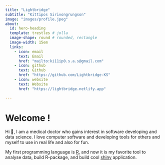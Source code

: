 ```yaml
---
title: "Lightbridge"
subtitle: "Kittipos Sirivongrungson"
image: "images/profile.jpeg"
about:
  id: hero-heading
  template: trestles # jolla
  image-shape: round # rounded, rectangle
  image-width: 15em
  links:
    - icon: email
      text: Email
      href: "mailto:ki11ip0.s.a.s@gmail.com"
    - icon: github
      text: Github
      href: "https://github.com/Lightbridge-KS"
    - icon: website
      text: Website
      href: "https://lightbridge.netlify.app"

---
```


# Welcome !

:::{#hero-heading}

Hi 👋, I am a medical doctor who gains interest in software developing and data science. I love computer software and developing tools for others and myself to use in real life and also for fun.

My first programming language is [R](https://www.r-project.org), and now it is my favorite tool to analyse data, build R-package, and build cool [shiny](https://shiny.rstudio.com) application.

:::
